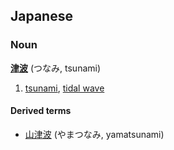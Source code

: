 ==Japanese==
===Noun===
'''[[津]][[波]]''' (つなみ, tsunami)

#[[tsunami]], [[tidal wave]]

====Derived terms====
*[[山津波]] (やまつなみ, yamatsunami)